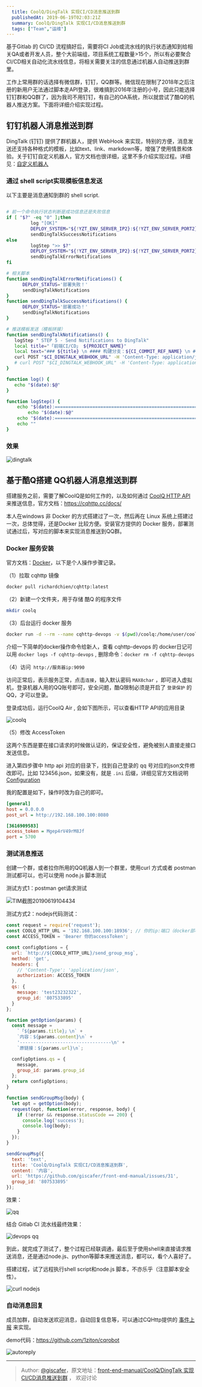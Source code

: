 ```yaml
---
  title: CoolQ/DingTalk 实现CI/CD消息推送到群
  publishedAt: 2019-06-19T02:03:21Z
  summary: CoolQ/DingTalk 实现CI/CD消息推送到群
  tags: ["Team","运维"]
---
```


基于Gitlab 的 CI/CD 流程搞好后，需要将CI Job或流水线的执行状态通知到给相关QA或者开发人员，整个大前端组，项目系统工程数量>15个，所以有必要聚合CI/CD相关自动化流水线信息，将相关需要关注的信息通过机器人自动推送到群里。

工作上常用群的话选择有微信群，钉钉，QQ群等。微信现在限制了2018年之后注册的新用户无法通过脚本走API登录，很难搞到2016年注册的小号，因此只能选择钉钉群和QQ群了，因为我司不用钉钉，有自己的OA系统，所以就尝试了酷Q的机器人推送方案。下面将详细介绍实现过程。

## 钉钉机器人消息推送到群

DingTalk (钉钉) 提供了群机器人，提供 WebHook 来实现，特别的方便，消息发送还支持各种格式的模板，比如text、link、markdown等，增强了使用情景和体验。关于钉钉自定义机器人，官方文档也很详细，这里不多介绍实现过程。详细见：[自定义机器人](https://open-doc.dingtalk.com/microapp/serverapi2/qf2nxq)

### 通过 shell script实现模板信息发送

以下主要是消息通知到群的 shell script.

```bash

# 前一个命令执行状态判断是成功信息还是失败信息
if [ "$?" -eq "0" ];then
         log "[OK]"
         DEPLOY_SYSTEM="${!YZT_ENV_SERVER_IP2}:${!YZT_ENV_SERVER_PORT2}"
         sendDingTalkSuccessNotifications
else
         logStep ">> $?"
         DEPLOY_SYSTEM="${!YZT_ENV_SERVER_IP2}:${!YZT_ENV_SERVER_PORT2}"
         sendDingTalkErrorNotifications
fi

# 相关脚本
function sendDingTalkErrorNotifications() {
      DEPLOY_STATUS='部署失败！'
      sendDingTalkNotifications
}
function sendDingTalkSuccessNotifications() {
      DEPLOY_STATUS='部署成功！'
      sendDingTalkNotifications
}

# 推送模板发送（模板拼接）
function sendDingTalkNotifications() {
   logStep " STEP 5 - Send Notifications to DingTalk"
   local title="「前端CI/CD」 ${PROJECT_NAME}"
   local text="### ${title} \n #### 构建分支：${CI_COMMIT_REF_NAME} \n #### 构建状态：${DEPLOY_STATUS}\n #### 部署主机：${DEPLOY_SYSTEM} \n #### 提交者：${GITLAB_USER_EMAIL} \n\n\n ##### [流水线 Pipeline #${CI_PIPELINE_ID}](${CI_PROJECT_URL}/pipelines/${CI_PIPELINE_ID}) \n"
   curl POST "$CI_DINGTALK_WEBHOOK_URL" -H 'Content-Type: application/json' -d "{\"msgtype\": \"markdown\",\"markdown\": {\"title\":\"$title\",\"text\": \"$text\"}}"
   # curl POST "$CI_DINGTALK_WEBHOOK_URL" -H 'Content-Type: application/json' -d '{ "msgtype": "markdown", "markdown": {"title":"CI/CD cmp-web","text": "##### 构建分支：test \n Pipelines状态：成功\n ######## [流水线Pipeline #3181](http://git.1ziton.com/front-end/cmp-web/pipelines/3181) \n"}}'
}

function log() {
   echo "$(date):$@"
}

function logStep() {
	echo "$(date):====================================================================================="
        echo "$(date):$@"
	echo "$(date):====================================================================================="
	echo ""
}

```
### 效果

![dingtalk](https://user-images.githubusercontent.com/8676711/59731331-38e87500-9278-11e9-8ce4-f509e07f68e7.png)


## 基于酷Q搭建 QQ机器人消息推送到群

搭建服务之前，需要了解CoolQ是如何工作的，以及如何通过 [CoolQ HTTP API](https://github.com/richardchien/coolq-http-api) 来推送信息，官方文档：https://cqhttp.cc/docs/

本人在windows 非 Docker 的方式搭建过了一次，然后再在 Linux 系统上搭建过一次，总体觉得，还是Docker 比较方便。安装官方提供的 Docker 服务，部署测试通过后，写对应的脚本来实现消息推送到QQ群。

### Docker 服务安装

官方文档：[Docker](https://cqhttp.cc/docs/4.10/#/Docker)，以下是个人操作步骤记录。

（1）拉取 cqhttp 镜像

```bash
docker pull richardchien/cqhttp:latest
```
（2）新建一个文件夹，用于存储 酷Q 的程序文件

```bash
mkdir coolq  
```
（3）后台运行 docker 服务

```bash
docker run -d --rm --name cqhttp-devops -v $(pwd)/coolq:/home/user/coolq -p 9000:9000 -p 18936:5700 -e COOLQ_ACCOUNT=你要登录的QQ号码 -e CQHTTP_POST_URL=http://你的服务器ip:8080 -e CQHTTP_SERVE_DATA_FILES=yes richardchien/cqhttp:latest
```

介绍一下简单的docker操作命令给新人，查看 cqhttp-devops 的 docker日记可以用 `docker logs -f cqhttp-devops` , 删除命令：`docker rm -f cqhttp-devops`

（4）访问` http://服务器ip:9090`

访问正常后，表示服务正常，点击`连接`，输入默认密码 `MAX8char` ，即可进入虚拟机，登录机器人用的QQ账号即可，安全问题，酷Q限制必须是开启了 `登录保护` 的QQ，才可以登录。

登录成功后，运行CoolQ Air , 会如下图所示，可以查看HTTP API的应用目录

![coolq](https://user-images.githubusercontent.com/8676711/59732595-8c10f680-927d-11e9-9232-8b8c53fdb048.png)

（5）修改 AccessToken

这两个东西是要在接口请求的时候做认证的，保证安全性，避免被别人直接走接口发送信息。

进入第四步骤中 http api 对应的目录下，找到自己登录的 qq 号对应的json文件修改即可。比如 123456.json，如果没有，就是 `.ini` 后缀，详细见官方文档说明 [Configuration](https://cqhttp.cc/docs/4.10/#/Configuration)

我的配置是如下，操作时改为自己的即可。
```ini
[general]
host = 0.0.0.0
post_url = http://192.168.100.100:8080

[3616909583]
access_token = Mgep4rV49rM8Jf
port = 5700

```

### 测试消息推送

创建一个群，或者拉你所用的QQ机器人到一个群里，使用curl 方式或者 postman 测试都可以，也可以使用 node.js 脚本测试

测试方式1：postman get请求测试

![TIM截图20190619104434](https://user-images.githubusercontent.com/8676711/59733160-82888e00-927f-11e9-93b3-eb8547056633.png)


测试方式2：nodejs代码测试：
```js
const request = require('request');
const COOLQ_HTTP_URL = '192.168.100.100:18936'; // 你的ip:端口（docker部署运行时设置好的）
const ACCESS_TOKEN = 'Bearer 你的accessToken';

const configOptions = {
  url: `http://${COOLQ_HTTP_URL}/send_group_msg`,
  method: 'get',
  headers: {
    // 'Content-Type': 'application/json',
    authorization: ACCESS_TOKEN 
  },
  qs: {
    message: 'test23232322',
    group_id: '807533895'
  }
};

function getOption(params) {
  const message =
    `「${params.title}」\n` +
    `内容：${params.content}\n` +
    '----------------------------------\n' +
    `原链接：${params.url}\n`;

  configOptions.qs = {
    message,
    group_id: params.group_id
  };
  return configOptions;
}

function sendGroupMsg(body) {
  let opt = getOption(body);
  request(opt, function(error, response, body) {
    if (!error && response.statusCode == 200) {
      console.log('success');
      console.log(body);
    }
  });
}

sendGroupMsg({
  text: 'text',
  title: 'CoolQ/DingTalk 实现CI/CD消息推送到群',
  content: '内容',
  url: 'https://github.com/giscafer/front-end-manual/issues/31',
  group_id: '807533895'
});


```

效果：

![qq](https://user-images.githubusercontent.com/8676711/59733507-b0ba9d80-9280-11e9-98ce-3c6cd290683e.png)

结合 Gitlab CI 流水线最终效果：

![devops qq](https://user-images.githubusercontent.com/8676711/59745480-787a8580-92a7-11e9-854b-b124967d661d.png)


到此，就完成了测试了，整个过程已经联调通，最后至于使用shell来直接请求推送消息，还是通过node.js、python等脚本来推送消息，都可以，看个人喜好了。

搭建过程，试了远程执行shell script和node.js 脚本，不亦乐乎（注意脚本安全性）。

![curl nodejs](https://user-images.githubusercontent.com/8676711/59735883-09daff00-928a-11e9-846d-c1575839c13d.png)

### 自动消息回复

成员加群，自动发送欢迎消息，自动回复信息等，可以通过CQHttp提供的 [事件上报](https://richardchien.gitee.io/coolq-http-api/docs/4.10/#/Post) 来实现。

demo代码：https://github.com/1ziton/cqrobot

![autoreply](https://user-images.githubusercontent.com/8676711/59826919-f4d59d00-9369-11e9-9755-ac0b5c794064.png)


---

> Author: [@giscafer](https://github.com/giscafer)，原文地址：[front-end-manual/CoolQ/DingTalk 实现CI/CD消息推送到群](https://github.com/giscafer/front-end-manual/issues/31) ，
> 欢迎讨论




